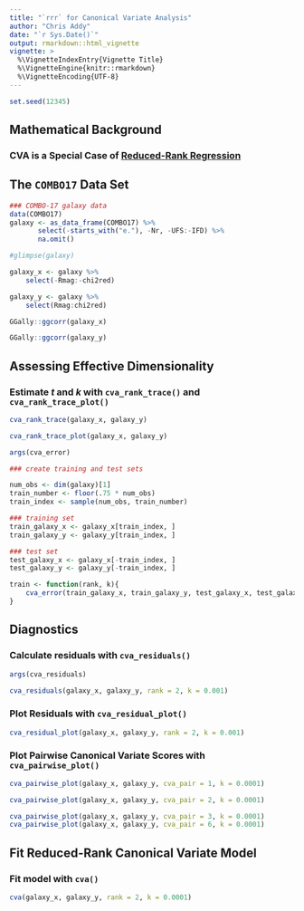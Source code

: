 ```yaml
---
title: "`rrr` for Canonical Variate Analysis"
author: "Chris Addy"
date: "`r Sys.Date()`"
output: rmarkdown::html_vignette
vignette: >
  %\VignetteIndexEntry{Vignette Title}
  %\VignetteEngine{knitr::rmarkdown}
  %\VignetteEncoding{UTF-8}
---
```

 
```r
set.seed(12345)
```

## Mathematical Background

### CVA is a Special Case of [Reduced-Rank Regression](a-rrr.html)

## The `COMBO17` Data Set

```r
### COMBO-17 galaxy data
data(COMBO17)
galaxy <- as_data_frame(COMBO17) %>%
       select(-starts_with("e."), -Nr, -UFS:-IFD) %>%
       na.omit()

#glimpse(galaxy)
```

```r
galaxy_x <- galaxy %>%
	select(-Rmag:-chi2red)

galaxy_y <- galaxy %>%
	select(Rmag:chi2red)
```

```r
GGally::ggcorr(galaxy_x)
```

```r
GGally::ggcorr(galaxy_y)
```

## Assessing Effective Dimensionality

### Estimate $t$ and $k$ with `cva_rank_trace()` and `cva_rank_trace_plot()`

```r
cva_rank_trace(galaxy_x, galaxy_y)
```

```r
cva_rank_trace_plot(galaxy_x, galaxy_y)
```

```r
args(cva_error)
```

```r
### create training and test sets

num_obs <- dim(galaxy)[1]
train_number <- floor(.75 * num_obs)
train_index <- sample(num_obs, train_number)

### training set
train_galaxy_x <- galaxy_x[train_index, ]
train_galaxy_y <- galaxy_y[train_index, ]

### test set
test_galaxy_x <- galaxy_x[-train_index, ]
test_galaxy_y <- galaxy_y[-train_index, ]
```

```r
train <- function(rank, k){
	cva_error(train_galaxy_x, train_galaxy_y, test_galaxy_x, test_galaxy_y, rank, type = "cov", k)
}
```

## Diagnostics

### Calculate residuals with `cva_residuals()`

```r
args(cva_residuals)
```

```r
cva_residuals(galaxy_x, galaxy_y, rank = 2, k = 0.001)
```

### Plot Residuals with `cva_residual_plot()`

```r
cva_residual_plot(galaxy_x, galaxy_y, rank = 2, k = 0.001)
```

### Plot Pairwise Canonical Variate Scores with `cva_pairwise_plot()`

```r
cva_pairwise_plot(galaxy_x, galaxy_y, cva_pair = 1, k = 0.0001)

cva_pairwise_plot(galaxy_x, galaxy_y, cva_pair = 2, k = 0.0001)
```

```r
cva_pairwise_plot(galaxy_x, galaxy_y, cva_pair = 3, k = 0.0001)
cva_pairwise_plot(galaxy_x, galaxy_y, cva_pair = 6, k = 0.0001)
```

## Fit Reduced-Rank Canonical Variate Model

### Fit model with `cva()`

```r
cva(galaxy_x, galaxy_y, rank = 2, k = 0.0001)
```